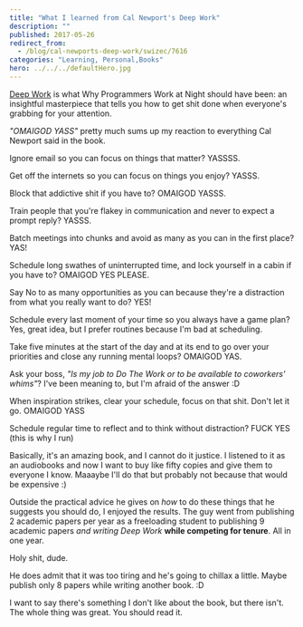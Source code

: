 ```yaml
---
title: "What I learned from Cal Newport's Deep Work"
description: ""
published: 2017-05-26
redirect_from:
  - /blog/cal-newports-deep-work/swizec/7616
categories: "Learning, Personal,Books"
hero: ../../../defaultHero.jpg
---
```


[Deep Work](https://www.amazon.com/gp/product/1455586692/ref=as%5C_li%5C_tl?ie=UTF8&camp=1789&creative=9325&creativeASIN=1455586692&linkCode=as2&tag=ageewitahat-20&linkId=68a7387719cbcc931a798a5f7ee533ae%22%3E%3Cimg%20border=%220%22%20src=%22//ws-na.amazon-adsystem.com/widgets/q?%5C_encoding=UTF8&MarketPlace=US&ASIN=1455586692&ServiceVersion=20070822&ID=AsinImage&WS=1&Format=%5C_SL250%5C_&tag=ageewitahat-20) is what Why Programmers Work at Night should have been: an insightful masterpiece that tells you how to get shit done when everyone's grabbing for your attention.

_"OMAIGOD YASS"_ pretty much sums up my reaction to everything Cal Newport said in the book.

Ignore email so you can focus on things that matter? YASSSS.

Get off the internets so you can focus on things you enjoy? YASSS.

Block that addictive shit if you have to? OMAIGOD YASSS.

Train people that you're flakey in communication and never to expect a prompt reply? YASSS.

Batch meetings into chunks and avoid as many as you can in the first place? YAS!

Schedule long swathes of uninterrupted time, and lock yourself in a cabin if you have to? OMAIGOD YES PLEASE.

Say No to as many opportunities as you can because they're a distraction from what you really want to do? YES!

Schedule every last moment of your time so you always have a game plan? Yes, great idea, but I prefer routines because I'm bad at scheduling.

Take five minutes at the start of the day and at its end to go over your priorities and close any running mental loops? OMAIGOD YAS.

Ask your boss, _"Is my job to Do The Work or to be available to coworkers' whims"_? I've been meaning to, but I'm afraid of the answer :D

When inspiration strikes, clear your schedule, focus on that shit. Don't let it go. OMAIGOD YASS

Schedule regular time to reflect and to think without distraction? FUCK YES (this is why I run)

Basically, it's an amazing book, and I cannot do it justice. I listened to it as an audiobooks and now I want to buy like fifty copies and give them to everyone I know. Maaaybe I'll do that but probably not because that would be expensive :)

Outside the practical advice he gives on _how_ to do these things that he suggests you should do, I enjoyed the results. The guy went from publishing 2 academic papers per year as a freeloading student to publishing 9 academic papers _and writing Deep Work_ **while competing for tenure**. All in one year.

Holy shit, dude.

He does admit that it was too tiring and he's going to chillax a little. Maybe publish only 8 papers while writing another book. :D

I want to say there's something I don't like about the book, but there isn't. The whole thing was great. You should read it.

